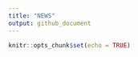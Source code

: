 ```yaml
---
title: "NEWS"
output: github_document
---
```


```r
knitr::opts_chunk$set(echo = TRUE)
```

